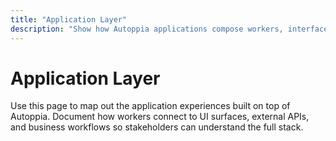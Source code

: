 ```yaml
---
title: "Application Layer"
description: "Show how Autoppia applications compose workers, interfaces, and business logic."
---
```


# Application Layer

Use this page to map out the application experiences built on top of Autoppia. Document how workers connect to UI surfaces, external APIs, and business workflows so stakeholders can understand the full stack.
